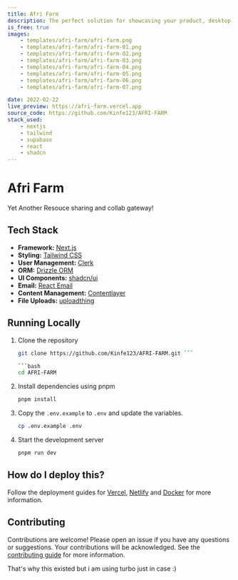 ```yaml
---
title: Afri Farm
description: The perfect solution for showcasing your product, desktop app, or mobile app in a visually appealing and user-friendly way, to help you get more users to try your product .
is_free: true
images: 
    - templates/afri-farm/afri-farm.png
    - templates/afri-farm/afri-farm-01.png
    - templates/afri-farm/afri-farm-02.png
    - templates/afri-farm/afri-farm-03.png
    - templates/afri-farm/afri-farm-04.png
    - templates/afri-farm/afri-farm-05.png
    - templates/afri-farm/afri-farm-06.png
    - templates/afri-farm/afri-farm-07.png

date: 2022-02-22
live_preview: https://afri-farm.vercel.app
source_code: https://github.com/Kinfe123/AFRI-FARM
stack_used: 
    - nextjs 
    - tailwind
    - supabase
    - react
    - shadcn
---
```



# Afri Farm

Yet Another Resouce sharing and collab gateway!


## Tech Stack

- **Framework:** [Next.js](https://nextjs.org)
- **Styling:** [Tailwind CSS](https://tailwindcss.com)
- **User Management:** [Clerk](https://clerk.com)
- **ORM:** [Drizzle ORM](https://orm.drizzle.team)
- **UI Components:** [shadcn/ui](https://ui.shadcn.com)
- **Email:** [React Email](https://react.email)
- **Content Management:** [Contentlayer](https://www.contentlayer.dev)
- **File Uploads:** [uploadthing](https://uploadthing.com)



## Running Locally

1. Clone the repository

   ```bash
   git clone https://github.com/Kinfe123/AFRI-FARM.git ```

   ```bash
   cd AFRI-FARM
   ```

3. Install dependencies using pnpm

   ```bash
   pnpm install
   ```

4. Copy the `.env.example` to `.env` and update the variables.

   ```bash
   cp .env.example .env
   ```

5. Start the development server

   ```bash
   pnpm run dev
   ```



## How do I deploy this?

Follow the deployment guides for [Vercel](https://create.t3.gg/en/deployment/vercel), [Netlify](https://create.t3.gg/en/deployment/netlify) and [Docker](https://create.t3.gg/en/deployment/docker) for more information.

## Contributing

Contributions are welcome! Please open an issue if you have any questions or suggestions. Your contributions will be acknowledged. See the [contributing guide](./CONTRIBUTING.md) for more information.

That's why this existed but i am using turbo just in case :)

